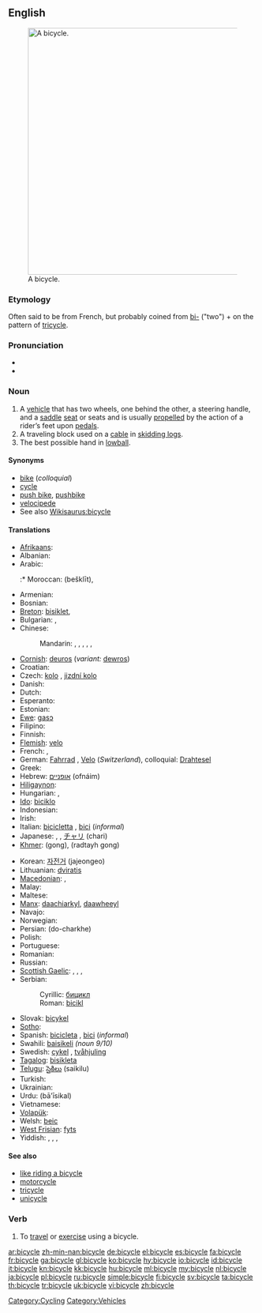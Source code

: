 ==English==
[[File:Bycicle diagram.svg|thumb|500px|right|A bicycle.]]
===Etymology===
Often said to be from French, but probably coined from [[bi-]] ("two") + {{etyl|grc|en}} {{term|κύκλος||circle, wheel|tr=kuklos|lang=grc|sc=polytonic}} on the pattern of [[tricycle]].

===Pronunciation===
* {{audio|en-us-bicycle.ogg|Audio (US)}}
* {{audio|En-uk-a bicycle.ogg|Audio (UK)}}

===Noun===
{{en-noun}}

# A [[vehicle]] that has two wheels, one behind the other, a steering handle, and a [[saddle]] [[seat]] or seats and is usually [[propel]]led by the action of a rider’s feet upon [[pedal]]s.
# A traveling block used on a [[cable]] in [[skidding logs]].
# The best possible hand in [[lowball]].

====Synonyms====
* [[bike]] (''colloquial'')
* [[cycle]]
* [[push bike]], [[pushbike]]
* [[velocipede]]
* See also [[Wikisaurus:bicycle]]

====Translations====
{{trans-top|vehicle}}
* [[Afrikaans]]: {{t-|af|fiets|xs=Afrikaans}}
* Albanian: {{t+|sq|biçikletë|f|xs=Albanian}}
* Arabic: {{t|ar|دراجة|f|tr=darraaja}}
*:* Moroccan: {{Arab|[[بشكليت]]}} (bešklīt), {{tø|ary|بشكليطة|tr=bišklīṭa|sc=Arab}}
* Armenian: {{t-|hy|հեծանիվ|tr=heçaniv}}
* Bosnian: {{t-|bs|bicikl|m}}
* [[Breton]]: [[bisiklet]], {{unicode|[[marcʼh-houarn]]}}
* Bulgarian: {{t+|bg|колело|n|tr=kolelo}},  {{t+|bg|велосипед}}
* Chinese:
*: Mandarin: {{t-|cmn|自行車|sc=Hani}},  {{t-|cmn|自行车|tr=zìxíngchē|sc=Hani}},  {{qualifier|Taiwan}} {{t-|cmn|腳踏車|sc=Hani}},  {{t-|cmn|脚踏车|tr=jiǎotàchē|sc=Hani}},  {{t|cmn|單車|tr=regional|sc=Hani}},  {{t|cmn|单车|tr=dānchē|sc=Hani}}
* [[Cornish]]: [[deuros]] (''variant:'' [[dewros]])
* Croatian: {{t+|hr|bicikl|m|alt=bicìkl}}
* Czech: [[kolo]] {{n}}, [[jizdní kolo]] {{n}}
* Danish: {{t+|da|cykel|c}}
* Dutch: {{t+|nl|fiets|m}}
* Esperanto: {{t-|eo|biciklo|xs=Esperanto}}
* Estonian: {{t+|et|jalgratas}}
* [[Ewe]]: [[gasɔ]]
* Filipino: {{tø|fil|bisikleta}}
* Finnish: {{t+|fi|polkupyörä}}
* [[Flemish]]: [[velo]] {{m}}
* French: {{t+|fr|bicyclette|f}}, {{t+|fr|vélo|m}}
* German: [[Fahrrad]] {{n}}, [[Velo]] {{n}} (''Switzerland''), colloquial: [[Drahtesel]]
* Greek: {{t+|el|ποδήλατο|n|tr=podílato}}
* Hebrew: [[אופניים]] (ofnáim) {{m|p}}
* [[Hiligaynon]]: {{tø|hil|bisikleta}}
* Hungarian: {{t+|hu|kerékpár}}, {{t+|hu|bicikli}}
* [[Ido]]: [[biciklo]]
* Indonesian: {{t+|id|sepeda|xs=Indonesian}}
* Irish: {{t+|ga|rothar|m|xs=Irish}}
* Italian: [[bicicletta#Italian|bicicletta]] {{f}}, [[bici#Italian|bici]] {{f}} (''informal'')
* Japanese: {{t+|ja|自転車|tr=じてんしゃ, jiténsha}},  {{qualifier|colloquial}} {{t|ja|チャリンコ|tr=charinko}},  {{qualifier|abbreviation}} [[チャリ]] (chari)
* [[Khmer]]: {{Khmr|[[កង់]]}} (gong), {{Khmr|[[រទេះកង់]]}} (radtayh gong)
{{trans-mid}}
* Korean: [[자전거]] (jajeongeo)
* Lithuanian: [[dviratis]] {{m}}
* [[Macedonian]]: {{t-|mk|велосипед|m|tr=velosipéd}},  {{qualifier|colloq.}} {{t-|mk|точак|m|tr=tóčak}}
* Malay: {{t+|ms|basikal|xs=Malay}}
* Maltese: {{t-|mt|rota|xs=Maltese}}
* [[Manx]]: [[daachiarkyl]], [[daawheeyl]]
* Navajo: {{unicode|[[ẓiʼizí]]}}
* Norwegian: {{t+|no|sykkel|m}}
* Persian: {{fa-Arab|[[دوچرخه]]}} (do-charkhe)
* Polish: {{t+|pl|rower|m}}
* Portuguese: {{t+|pt|bicicleta|f}}
* Romanian: {{t+|ro|bicicletă|f}}
* Russian: {{t+|ru|велосипед|m|tr=velosipéd}}
* [[Scottish Gaelic]]: {{t-|gd|baidhsagal|m|xs=Scottish Gaelic}}, {{t-|gd|rothair|m|xs=Scottish Gaelic}}, {{t-|gd|rothar dà-chuibhleach|m|xs=Scottish Gaelic}}, {{qualifier|colloquial}} {{t-|gd|baic|m|xs=Scottish Gaelic}}
* Serbian:
*: Cyrillic: [[бицикл#Serbian|бицикл]] {{m}}
*: Roman: [[bicikl#Serbian|bicikl]] {{m}}
* Slovak: [[bicykel#Slovak|bicykel]] {{m}}
* [[Sotho]]: {{t|st|baesekele|xs=Sotho}}
* Spanish: [[bicicleta#Spanish|bicicleta]] {{f}}, [[bici#Spanish|bici]] {{f}} (''informal'')
* Swahili: [[baisikeli]] ''(noun 9/10)''
* Swedish: [[cykel]] {{c}}, [[tvåhjuling]] {{c}}
* [[Tagalog]]: [[bisikleta]]
* [[Telugu]]: [[సైకిలు]] (saikilu)
* Turkish: {{t+|tr|bisiklet}}
* Ukrainian: {{t-|uk|велосипед|m|tr=velosypéd|xs=Ukrainian}}
* Urdu: {{ur-Arab|[[بائیسکل]]}} (bā'īsikal)
* Vietnamese: {{t+|vi|xe đạp|xs=Vietnamese}}
* [[Volapük]]: {{t+|vo|saikul|xs=Volapük}}
* Welsh: [[beic]] {{m}}
* [[West Frisian]]: [[fyts]]
* Yiddish: {{t-|yi|ביציקל|m|tr=bitsíkl|xs=Yiddish}}, {{t-|yi|ראָווער|m|tr=róver|xs=Yiddish}}, {{t-|yi|וועלאָסיפּעד|m|tr=velosipéd|xs=Yiddish}}, {{t-|yi|ביציקלעט|m|tr=bitsiklét|xs=Yiddish}}
{{trans-bottom}}

====See also====
* [[like riding a bicycle]]
* [[motorcycle]]
* [[tricycle]]
* [[unicycle]]

===Verb===
{{en-verb|bicycl|es}}

# To [[travel]] or [[exercise]] using a bicycle.

[[Category:Cycling]]
[[Category:Vehicles]]

[[ar:bicycle]]
[[zh-min-nan:bicycle]]
[[de:bicycle]]
[[el:bicycle]]
[[es:bicycle]]
[[fa:bicycle]]
[[fr:bicycle]]
[[ga:bicycle]]
[[gl:bicycle]]
[[ko:bicycle]]
[[hy:bicycle]]
[[io:bicycle]]
[[id:bicycle]]
[[it:bicycle]]
[[kn:bicycle]]
[[kk:bicycle]]
[[hu:bicycle]]
[[ml:bicycle]]
[[my:bicycle]]
[[nl:bicycle]]
[[ja:bicycle]]
[[pl:bicycle]]
[[ru:bicycle]]
[[simple:bicycle]]
[[fi:bicycle]]
[[sv:bicycle]]
[[ta:bicycle]]
[[th:bicycle]]
[[tr:bicycle]]
[[uk:bicycle]]
[[vi:bicycle]]
[[zh:bicycle]]
